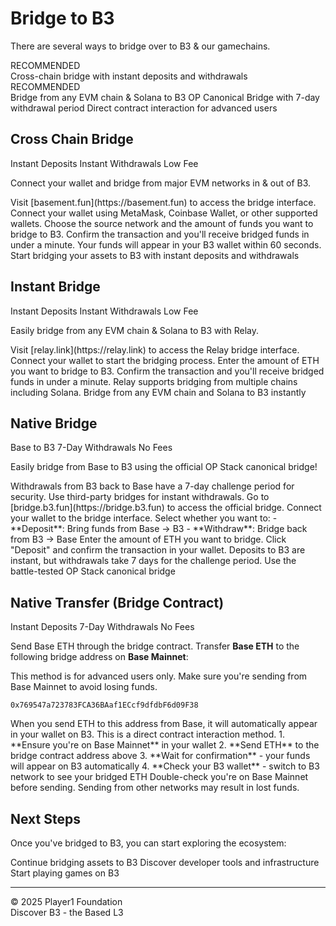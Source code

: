 
# Bridge to B3

There are several ways to bridge over to B3 & our gamechains.

<CardGroup cols={2}>
  <Card title="Basement Bridge" icon="zap" href="#cross-chain-bridge">
    <div style={{ marginBottom: '8px' }}>
      <span style={{ backgroundColor: '#22c55e', color: 'white', padding: '2px 6px', borderRadius: '12px', fontSize: '10px', fontWeight: 'bold' }}>RECOMMENDED</span>
    </div>
    Cross-chain bridge with instant deposits and withdrawals
  </Card>
  
  <Card title="Relay Bridge" icon="arrow-right-left" href="#instant-bridge">
    <div style={{ marginBottom: '8px' }}>
      <span style={{ backgroundColor: '#22c55e', color: 'white', padding: '2px 6px', borderRadius: '12px', fontSize: '10px', fontWeight: 'bold' }}>RECOMMENDED</span>
    </div>
    Bridge from any EVM chain & Solana to B3
  </Card>
  
  <Card title="Native Bridge" icon="bridge" href="#native-bridge">
    OP Canonical Bridge with 7-day withdrawal period
  </Card>
  
  <Card title="Bridge Contract" icon="code" href="#bridge-contract">
    Direct contract interaction for advanced users
  </Card>
</CardGroup>

## Cross Chain Bridge

<div style={{ marginBottom: '16px' }}>
  <span style={{ backgroundColor: '#3b82f6', color: 'white', padding: '4px 8px', borderRadius: '4px', fontSize: '12px', marginRight: '8px' }}>Instant Deposits</span>
  <span style={{ backgroundColor: '#8b5cf6', color: 'white', padding: '4px 8px', borderRadius: '4px', fontSize: '12px', marginRight: '8px' }}>Instant Withdrawals</span>
  <span style={{ backgroundColor: '#10b981', color: 'white', padding: '4px 8px', borderRadius: '4px', fontSize: '12px' }}>Low Fee</span>
</div>

Connect your wallet and bridge from major EVM networks in & out of B3.

<Steps>
<Step title="Go to the Basement Bridge">
  Visit [basement.fun](https://basement.fun) to access the bridge interface.
</Step>

<Step title="Connect your Wallet">
  Connect your wallet using MetaMask, Coinbase Wallet, or other supported wallets.
</Step>

<Step title="Select network & funds">
  Choose the source network and the amount of funds you want to bridge to B3.
</Step>

<Step title="Confirm transaction">
  Confirm the transaction and you'll receive bridged funds in under a minute.
  
  <Check>
  Your funds will appear in your B3 wallet within 60 seconds.
  </Check>
</Step>
</Steps>

<Card title="Use Basement Bridge" icon="external-link" href="https://basement.fun" cta="Use Bridge" horizontal>
  Start bridging your assets to B3 with instant deposits and withdrawals
</Card>

## Instant Bridge

<div style={{ marginBottom: '16px' }}>
  <span style={{ backgroundColor: '#3b82f6', color: 'white', padding: '4px 8px', borderRadius: '4px', fontSize: '12px', marginRight: '8px' }}>Instant Deposits</span>
  <span style={{ backgroundColor: '#8b5cf6', color: 'white', padding: '4px 8px', borderRadius: '4px', fontSize: '12px', marginRight: '8px' }}>Instant Withdrawals</span>
  <span style={{ backgroundColor: '#10b981', color: 'white', padding: '4px 8px', borderRadius: '4px', fontSize: '12px' }}>Low Fee</span>
</div>

Easily bridge from any EVM chain & Solana to B3 with Relay.

<Steps>
<Step title="Go to the Relay Bridge">
  Visit [relay.link](https://relay.link) to access the Relay bridge interface.
</Step>

<Step title="Connect your Wallet">
  Connect your wallet to start the bridging process.
</Step>

<Step title="Enter bridge amount">
  Enter the amount of ETH you want to bridge to B3.
</Step>

<Step title="Confirm transaction">
  Confirm the transaction and you'll receive bridged funds in under a minute.
  
  <Check>
  Relay supports bridging from multiple chains including Solana.
  </Check>
</Step>
</Steps>

<Card title="Use Relay Bridge" icon="external-link" href="https://relay.link" cta="Use Bridge" horizontal>
  Bridge from any EVM chain and Solana to B3 instantly
</Card>

## Native Bridge

<div style={{ marginBottom: '16px' }}>
  <span style={{ backgroundColor: '#3b82f6', color: 'white', padding: '4px 8px', borderRadius: '4px', fontSize: '12px', marginRight: '8px' }}>Base to B3</span>
  <span style={{ backgroundColor: '#f59e0b', color: 'white', padding: '4px 8px', borderRadius: '4px', fontSize: '12px', marginRight: '8px' }}>7-Day Withdrawals</span>
  <span style={{ backgroundColor: '#10b981', color: 'white', padding: '4px 8px', borderRadius: '4px', fontSize: '12px' }}>No Fees</span>
</div>

Easily bridge from Base to B3 using the official OP Stack canonical bridge!

<Warning>
Withdrawals from B3 back to Base have a 7-day challenge period for security. Use third-party bridges for instant withdrawals.
</Warning>

<Steps>
<Step title="Visit the bridge">
  Go to [bridge.b3.fun](https://bridge.b3.fun) to access the official bridge.
</Step>

<Step title="Connect your Wallet">
  Connect your wallet to the bridge interface.
</Step>

<Step title="Choose direction">
  Select whether you want to:
  - **Deposit**: Bring funds from Base → B3
  - **Withdraw**: Bridge back from B3 → Base
</Step>

<Step title="Enter amount">
  Enter the amount of ETH you want to bridge.
</Step>

<Step title="Complete transaction">
  Click "Deposit" and confirm the transaction in your wallet.
  
  <Tip>
  Deposits to B3 are instant, but withdrawals take 7 days for the challenge period.
  </Tip>
</Step>
</Steps>

<Card title="Use Official Bridge" icon="external-link" href="https://bridge.b3.fun" cta="Bridge" horizontal>
  Use the battle-tested OP Stack canonical bridge
</Card>

## Native Transfer (Bridge Contract)

<div style={{ marginBottom: '16px' }}>
  <span style={{ backgroundColor: '#3b82f6', color: 'white', padding: '4px 8px', borderRadius: '4px', fontSize: '12px', marginRight: '8px' }}>Instant Deposits</span>
  <span style={{ backgroundColor: '#f59e0b', color: 'white', padding: '4px 8px', borderRadius: '4px', fontSize: '12px', marginRight: '8px' }}>7-Day Withdrawals</span>
  <span style={{ backgroundColor: '#10b981', color: 'white', padding: '4px 8px', borderRadius: '4px', fontSize: '12px' }}>No Fees</span>
</div>

Send Base ETH through the bridge contract. Transfer **Base ETH** to the following bridge address on **Base Mainnet**:

<Warning>
This method is for advanced users only. Make sure you're sending from Base Mainnet to avoid losing funds.
</Warning>

```text Bridge Address
0x769547a723783FCA36BAaf1ECcf9dfdbF6d09F38
```

<Note>
When you send ETH to this address from Base, it will automatically appear in your wallet on B3. This is a direct contract interaction method.
</Note>

<Accordion title="How to use the bridge contract">
1. **Ensure you're on Base Mainnet** in your wallet
2. **Send ETH** to the bridge contract address above
3. **Wait for confirmation** - your funds will appear on B3 automatically
4. **Check your B3 wallet** - switch to B3 network to see your bridged ETH

<Warning>
Double-check you're on Base Mainnet before sending. Sending from other networks may result in lost funds.
</Warning>
</Accordion>

## Next Steps

Once you've bridged to B3, you can start exploring the ecosystem:

<CardGroup cols={3}>
  <Card title="Bridge" icon="arrow-right-left" href="/bridge">
    Continue bridging assets to B3
  </Card>
  
  <Card title="Tools" icon="wrench" href="/ecosystem-tools">
    Discover developer tools and infrastructure
  </Card>
  
  <Card title="Play Games" icon="gamepad-2" href="https://b3.fun/games">
    Start playing games on B3
  </Card>
</CardGroup>

---

<div style={{ textAlign: "center", margin: "2rem 0", fontSize: "0.9rem", opacity: 0.7 }}>
  © 2025 Player1 Foundation<br/>
  Discover B3 - the Based L3
</div>
